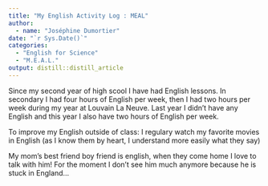 ```yaml
---
title: "My English Activity Log : MEAL"
author:
  - name: "Joséphine Dumortier" 
date: "`r Sys.Date()`"
categories:
  - "English for Science"
  - "M.E.A.L."
output: distill::distill_article
---
```



Since my second year of high scool I have had English lessons.
In secondary I had four hours of English per week, then I had two hours per week during my year at Louvain La Neuve.
Last year I didn't have any English and this year I also have two hours of English per week.

To improve my English outside of class:
I regulary watch my favorite movies in English (as I know them by heart, I understand more easily what they say)

My mom's best friend boy friend is english, when they come home I love to talk with him!
For the moment I don't see him much anymore because he is stuck in England...


